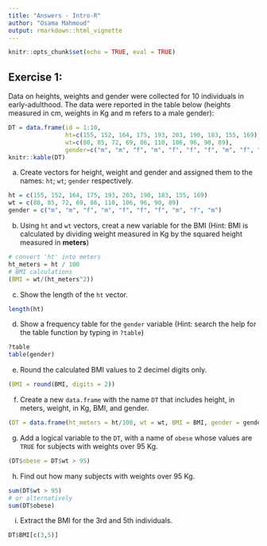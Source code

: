 ---
title: "Answers - Intro-R"
author: "Osama Mahmoud"
output: rmarkdown::html_vignette
---
<!--
%\VignetteEngine{knitr::rmarkdown}
%\VignetteIndexEntry{Answers - Intro-R}
-->

```{r setup, include=FALSE}
knitr::opts_chunk$set(echo = TRUE, eval = TRUE)
```

## Exercise 1:
Data on heights, weights and gender were collected for 10 individuals in early-adulthood. The data were reported in the table below (heights measured in cm, weights in Kg and m refers to a male gender):

```{r, eval=TRUE, echo=FALSE}
DT = data.frame(id = 1:10,
                ht=c(155, 152, 164, 175, 193, 203, 190, 183, 155, 169),
                wt=c(80, 85, 72, 69, 86, 110, 106, 96, 90, 89),
                gender=c("m", "m", "f", "m", "f", "f", "f", "m", "f", "m"))
knitr::kable(DT)
```
  
  a) Create vectors for height, weight and gender and assigned them to the names: `ht`; `wt`; `gender` respectively.
  
```{r}
ht = c(155, 152, 164, 175, 193, 203, 190, 183, 155, 169)
wt = c(80, 85, 72, 69, 86, 110, 106, 96, 90, 89)
gender = c("m", "m", "f", "m", "f", "f", "f", "m", "f", "m")
```

  b) Using `ht` and `wt` vectors, creat a new variable for the BMI (Hint: BMI is calculated by dividing weight measured in Kg by the squared height measured in **meters**)

```{r}
# convert 'ht' into meters
ht_meters = ht / 100
# BMI calculations
(BMI = wt/(ht_meters^2))
```

  c) Show the length of the `ht` vector.
  
```{r}
length(ht)
```

  
  d) Show a frequency table for the `gender` variable (Hint: search the help for the table function by typing in `?table`)

```{r, message=FALSE}
?table
table(gender)
```

  e) Round the calculated BMI values to 2 decimel digits only.
  
```{r}
(BMI = round(BMI, digits = 2))
```

  f) Create a new `data.frame` with the name `DT` that includes height, in meters, weight, in Kg, BMI, and gender.
  
```{r}
(DT = data.frame(ht_meters = ht/100, wt = wt, BMI = BMI, gender = gender))
```

  g) Add a logical variable to the `DT`, with a name of `obese` whose values are `TRUE` for subjects with weights over 95 Kg.

```{r}
(DT$obese = DT$wt > 95)
```

  
  h) Find out how many subjects with weights over 95 Kg.
  
```{r}
sum(DT$wt > 95)
# or alternatively
sum(DT$obese)
```

  i) Extract the BMI for the 3rd and 5th individuals.
  
```{r}
DT$BMI[c(3,5)]
```
